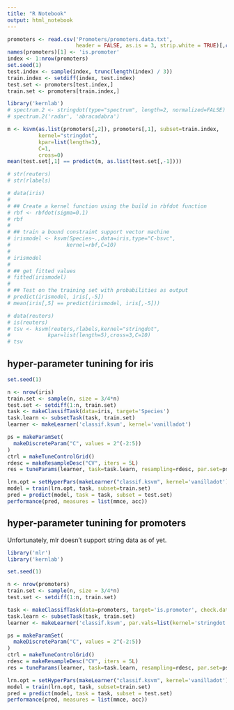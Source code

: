 ```yaml
---
title: "R Notebook"
output: html_notebook
---
```


```r
promoters <- read.csv('Promoters/promoters.data.txt',
                      header = FALSE, as.is = 3, strip.white = TRUE)[,c(1,3)]
names(promoters)[1] <- 'is.promoter'
index <- 1:nrow(promoters)
set.seed(1)
test.index <- sample(index, trunc(length(index) / 3))
train.index <- setdiff(index, test.index)
test.set <- promoters[test.index,]
train.set <- promoters[train.index,]
```

```r
library('kernlab')
# spectrum.2 <- stringdot(type="spectrum", length=2, normalized=FALSE)
# spectrum.2('radar', 'abracadabra')
```

```r
m <- ksvm(as.list(promoters[,2]), promoters[,1], subset=train.index,
          kernel="stringdot",
          kpar=list(length=3),
          C=1,
          cross=0)
mean(test.set[,1] == predict(m, as.list(test.set[,-1])))
```

```r
# str(reuters)
# str(rlabels)
```

```r
# data(iris)
# 
# ## Create a kernel function using the build in rbfdot function
# rbf <- rbfdot(sigma=0.1)
# rbf
# 
# ## train a bound constraint support vector machine
# irismodel <- ksvm(Species~.,data=iris,type="C-bsvc",
#                  kernel=rbf,C=10)
# 
# irismodel
# 
# ## get fitted values
# fitted(irismodel)
# 
# ## Test on the training set with probabilities as output
# predict(irismodel, iris[,-5])
# mean(iris[,5] == predict(irismodel, iris[,-5]))

```

```r
# data(reuters)
# is(reuters)
# tsv <- ksvm(reuters,rlabels,kernel="stringdot",
#            kpar=list(length=5),cross=3,C=10)
# tsv
```

## hyper-parameter tunining for iris

```r
set.seed(1)

n <- nrow(iris)
train.set <- sample(n, size = 3/4*n)
test.set <- setdiff(1:n, train.set)
task <- makeClassifTask(data=iris, target='Species')
task.learn <- subsetTask(task, train.set)
learner <- makeLearner('classif.ksvm', kernel='vanilladot')

ps = makeParamSet(
  makeDiscreteParam("C", values = 2^(-2:5))
)
ctrl = makeTuneControlGrid()
rdesc = makeResampleDesc("CV", iters = 5L)
res = tuneParams(learner, task=task.learn, resampling=rdesc, par.set=ps, control=ctrl)

lrn.opt = setHyperPars(makeLearner("classif.ksvm", kernel='vanilladot'), par.vals = res$x)
model = train(lrn.opt, task, subset=train.set)
pred = predict(model, task = task, subset = test.set)
performance(pred, measures = list(mmce, acc))
```

## hyper-parameter tunining for promoters

Unfortunately, mlr doesn't support string data as of yet.

```r
library('mlr')
library('kernlab')

set.seed(1)

n <- nrow(promoters)
train.set <- sample(n, size = 3/4*n)
test.set <- setdiff(1:n, train.set)

task <- makeClassifTask(data=promoters, target='is.promoter', check.data=FALSE)
task.learn <- subsetTask(task, train.set)
learner <- makeLearner('classif.ksvm', par.vals=list(kernel='stringdot'))

ps = makeParamSet(
  makeDiscreteParam("C", values = 2^(-2:5))
)
ctrl = makeTuneControlGrid()
rdesc = makeResampleDesc("CV", iters = 5L)
res = tuneParams(learner, task=task.learn, resampling=rdesc, par.set=ps, control=ctrl)

lrn.opt = setHyperPars(makeLearner("classif.ksvm", kernel='vanilladot'), par.vals = res$x)
model = train(lrn.opt, task, subset=train.set)
pred = predict(model, task = task, subset = test.set)
performance(pred, measures = list(mmce, acc))
```

